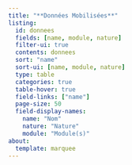 ```yaml
---
title: "**Données Mobilisées**"
listing:
  id: donnees
  fields: [name, module, nature]
  filter-ui: true
  contents: donnees
  sort: "name"
  sort-ui: [name, module, nature]
  type: table
  categories: true
  table-hover: true
  field-links: ["name"]
  page-size: 50
  field-display-names:
    name: "Nom"
    nature: "Nature"
    module: "Module(s)"
about:
  template: marquee
---
```

